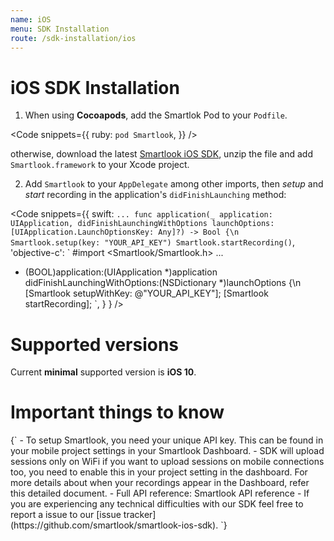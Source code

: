 ```yaml
---
name: iOS
menu: SDK Installation
route: /sdk-installation/ios
---
```



# iOS SDK Installation

1. When using **Cocoapods**, add the Smartlok Pod to your `Podfile`.

<Code
  snippets={{
    ruby: `
pod Smartlook
`,
  }}
/>

otherwise, download the latest [Smartlook iOS SDK](https://sdk.smartlook.com/ios/smartlook-ios-sdk-1.2.5.59.zip), unzip the file and add `Smartlook.framework` to your Xcode project.

2. Add `Smartlook` to your `AppDelegate` among other imports, then *setup* and *start* recording in the application's `didFinishLaunching` method:

<Code
  snippets={{
      swift: `
...
func application(_ application: UIApplication, didFinishLaunchingWithOptions launchOptions: [UIApplication.LaunchOptionsKey: Any]?) -> Bool {\n
    Smartlook.setup(key: "YOUR_API_KEY")
    Smartlook.startRecording()
      `,
      'objective-c': `
#import <Smartlook/Smartlook.h>
...
- (BOOL)application:(UIApplication *)application didFinishLaunchingWithOptions:(NSDictionary *)launchOptions {\n    
    [Smartlook setupWithKey: @"YOUR_API_KEY"];
    [Smartlook startRecording];
      `,
    }
  }
/>

# Supported versions

Current **minimal** supported version is **iOS 10**.

# Important things to know

<TextBlock kind="important">
{`
- To setup Smartlook, you need your unique API key. This can be found in your mobile project settings in <Link to="https://app.smartlook.com/settings/projects">your Smartlook Dashboard</Link>.
- SDK will upload sessions only on WiFi if you want to upload sessions on mobile connections too, you need to enable this in your project setting in the dashboard. For more details about when your recordings appear in the Dashboard, refer <Link to="/conceptual/when-i-will-see-the-recordings-in-dashboard">this detailed document</Link>.
- Full API reference: <Link to="/api_reference">Smartlook API reference</Link>
- If you are experiencing any technical difficulties with our SDK feel free to report a issue to our [issue tracker](https://github.com/smartlook/smartlook-ios-sdk).
`}
</TextBlock>